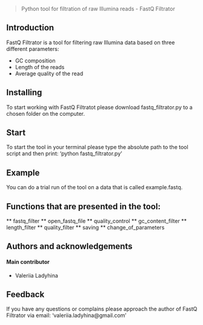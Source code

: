 > Python tool for filtration of raw Illumina reads - FastQ Filtrator

## Introduction
FastQ Filtrator is a tool for filtering raw Illumina data based on three different parameters:

* GC composition
* Length of the reads
* Average quality of the read

## Installing
To start working with FastQ Filtratot please download fastq_filtrator.py to a chosen folder on the computer.

## Start
To start the tool in your terminal please type the absolute path to the tool script and then print:
'python fastq_filtrator.py'

## Example
You can do a trial run of the tool on a data that is called example.fastq.

## Functions that are presented in the tool:
** fastq_filter
** open_fastq_file
** quality_control
** gc_content_filter
** length_filter
** quality_filter
** saving
** change_of_parameters

## Authors and acknowledgements
#### Main contributor
* Valeriia Ladyhina

## Feedback
 If you have any questions or complains please approach the author of FastQ Filtrator via email:
 'valeriia.ladyhina@gmail.com'
